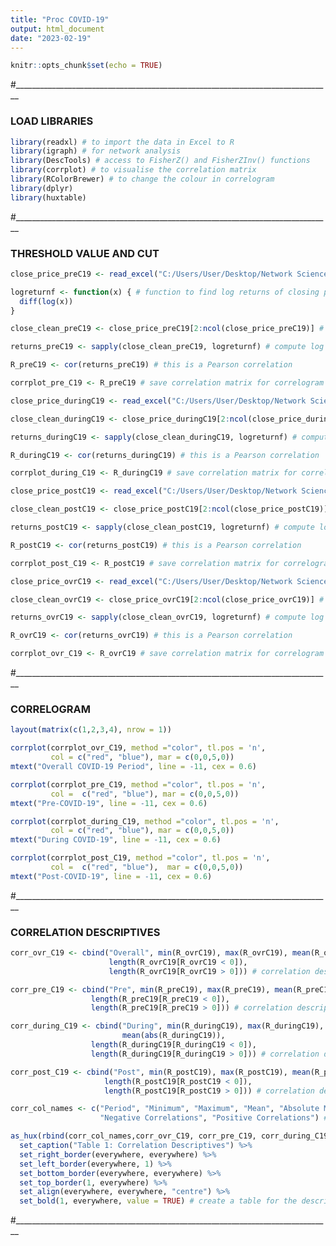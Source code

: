 ---
title: "Proc COVID-19"
output: html_document
date: "2023-02-19"
---

```{r setup, include=FALSE}
knitr::opts_chunk$set(echo = TRUE)
```

#_______________________________________________________________________________

### LOAD LIBRARIES

```{r libraries, message = FALSE}
library(readxl) # to import the data in Excel to R
library(igraph) # for network analysis
library(DescTools) # access to FisherZ() and FisherZInv() functions
library(corrplot) # to visualise the correlation matrix
library(RColorBrewer) # to change the colour in correlogram
library(dplyr)
library(huxtable)
```

#_______________________________________________________________________________

### THRESHOLD VALUE AND CUT 

```{r preC19, message = FALSE}

close_price_preC19 <- read_excel("C:/Users/User/Desktop/Network Science/Project and Presentation/COVID-19 Data Set.xlsx", sheet = 4) # load Excel sheet into R

logreturnf <- function(x) { # function to find log returns of closing prices
  diff(log(x))
}

close_clean_preC19 <- close_price_preC19[2:ncol(close_price_preC19)] # remove "Exchange Date" column

returns_preC19 <- sapply(close_clean_preC19, logreturnf) # compute log returns

R_preC19 <- cor(returns_preC19) # this is a Pearson correlation 

corrplot_pre_C19 <- R_preC19 # save correlation matrix for correlogram
```

```{r duringC19, message = FALSE}

close_price_duringC19 <- read_excel("C:/Users/User/Desktop/Network Science/Project and Presentation/COVID-19 Data Set.xlsx", sheet = 5) # load Excel sheet into R

close_clean_duringC19 <- close_price_duringC19[2:ncol(close_price_duringC19)] # remove "Exchange Date" column

returns_duringC19 <- sapply(close_clean_duringC19, logreturnf) # compute log returns

R_duringC19 <- cor(returns_duringC19) # this is a Pearson correlation 

corrplot_during_C19 <- R_duringC19 # save correlation matrix for correlogram
```

```{r postc19, message = FALSE}
close_price_postC19 <- read_excel("C:/Users/User/Desktop/Network Science/Project and Presentation/COVID-19 Data Set.xlsx", sheet = 6) # load Excel sheet into R

close_clean_postC19 <- close_price_postC19[2:ncol(close_price_postC19)] # remove "Exchange Date" column

returns_postC19 <- sapply(close_clean_postC19, logreturnf) # compute log returns

R_postC19 <- cor(returns_postC19) # this is a Pearson correlation 

corrplot_post_C19 <- R_postC19 # save correlation matrix for correlogram
```

```{r overallc19, message = FALSE}
close_price_ovrC19 <- read_excel("C:/Users/User/Desktop/Network Science/Project and Presentation/COVID-19 Data Set.xlsx", sheet = 7) # load Excel sheet into R

close_clean_ovrC19 <- close_price_ovrC19[2:ncol(close_price_ovrC19)] # remove "Exchange Date" column

returns_ovrC19 <- sapply(close_clean_ovrC19, logreturnf) # compute log returns

R_ovrC19 <- cor(returns_ovrC19) # this is a Pearson correlation 

corrplot_ovr_C19 <- R_ovrC19 # save correlation matrix for correlogram
```
#_______________________________________________________________________________

### CORRELOGRAM

```{r correlogram, echo = FALSE}
layout(matrix(c(1,2,3,4), nrow = 1))

corrplot(corrplot_ovr_C19, method ="color", tl.pos = 'n', 
         col = c("red", "blue"), mar = c(0,0,5,0)) 
mtext("Overall COVID-19 Period", line = -11, cex = 0.6)

corrplot(corrplot_pre_C19, method ="color", tl.pos = 'n', 
         col =  c("red", "blue"), mar = c(0,0,5,0)) 
mtext("Pre-COVID-19", line = -11, cex = 0.6)

corrplot(corrplot_during_C19, method ="color", tl.pos = 'n', 
         col = c("red", "blue"), mar = c(0,0,5,0)) 
mtext("During COVID-19", line = -11, cex = 0.6)

corrplot(corrplot_post_C19, method ="color", tl.pos = 'n', 
         col =  c("red", "blue"),  mar = c(0,0,5,0)) 
mtext("Post-COVID-19", line = -11, cex = 0.6)
```
#_______________________________________________________________________________

### CORRELATION DESCRIPTIVES

```{r corr table, message = FALSE}
corr_ovr_C19 <- cbind("Overall", min(R_ovrC19), max(R_ovrC19), mean(R_ovrC19), mean(abs(R_ovrC19)),
                      length(R_ovrC19[R_ovrC19 < 0]), 
                      length(R_ovrC19[R_ovrC19 > 0])) # correlation descriptives for ovr-covid

corr_pre_C19 <- cbind("Pre", min(R_preC19), max(R_preC19), mean(R_preC19), mean(abs(R_preC19)),
                  length(R_preC19[R_preC19 < 0]), 
                  length(R_preC19[R_preC19 > 0])) # correlation descriptives for pre-covid

corr_during_C19 <- cbind("During", min(R_duringC19), max(R_duringC19), mean(R_duringC19),
                         mean(abs(R_duringC19)),
                  length(R_duringC19[R_duringC19 < 0]), 
                  length(R_duringC19[R_duringC19 > 0])) # correlation descriptives for during covid

corr_post_C19 <- cbind("Post", min(R_postC19), max(R_postC19), mean(R_postC19), mean(abs(R_postC19)),
                     length(R_postC19[R_postC19 < 0]), 
                     length(R_postC19[R_postC19 > 0])) # correlation descriptives for  post-covid

corr_col_names <- c("Period", "Minimum", "Maximum", "Mean", "Absolute Mean",
                    "Negative Correlations", "Positive Correlations") # name the columns

as_hux(rbind(corr_col_names,corr_ovr_C19, corr_pre_C19, corr_during_C19, corr_post_C19)) %>%
  set_caption("Table 1: Correlation Descriptives") %>%
  set_right_border(everywhere, everywhere) %>%
  set_left_border(everywhere, 1) %>%
  set_bottom_border(everywhere, everywhere) %>%
  set_top_border(1, everywhere) %>%
  set_align(everywhere, everywhere, "centre") %>%
  set_bold(1, everywhere, value = TRUE) # create a table for the descriptive values of each year side by side
```
#_______________________________________________________________________________
